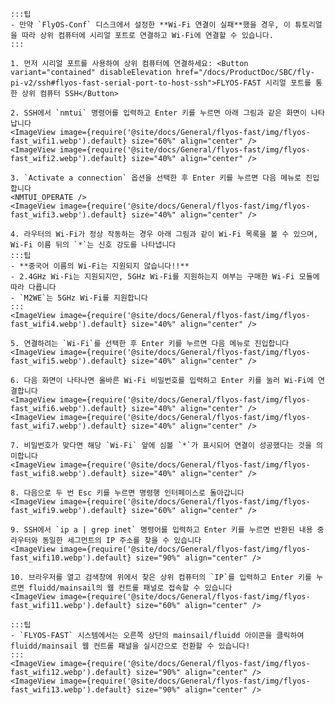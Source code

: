 
    :::팁
    - 만약 `FlyOS-Conf` 디스크에서 설정한 **Wi-Fi 연결이 실패**했을 경우, 이 튜토리얼을 따라 상위 컴퓨터에 시리얼 포트로 연결하고 Wi-Fi에 연결할 수 있습니다.
    :::

    1. 먼저 시리얼 포트를 사용하여 상위 컴퓨터에 연결하세요: <Button variant="contained" disableElevation href="/docs/ProductDoc/SBC/fly-pi-v2/ssh#flyos-fast-serial-port-to-host-ssh">FLYOS-FAST 시리얼 포트를 통한 상위 컴퓨터 SSH</Button>

    2. SSH에서 `nmtui` 명령어를 입력하고 Enter 키를 누르면 아래 그림과 같은 화면이 나타납니다
    <ImageView image={require('@site/docs/General/flyos-fast/img/flyos-fast_wifi1.webp').default} size="60%" align="center" />
    <ImageView image={require('@site/docs/General/flyos-fast/img/flyos-fast_wifi2.webp').default} size="40%" align="center" />

    3. `Activate a connection` 옵션을 선택한 후 Enter 키를 누르면 다음 메뉴로 진입합니다
    <NMTUI_OPERATE />
    <ImageView image={require('@site/docs/General/flyos-fast/img/flyos-fast_wifi3.webp').default} size="40%" align="center" />

    4. 라우터의 Wi-Fi가 정상 작동하는 경우 아래 그림과 같이 Wi-Fi 목록을 볼 수 있으며, Wi-Fi 이름 뒤의 `*`는 신호 강도를 나타냅니다
    :::팁
    - **중국어 이름의 Wi-Fi는 지원되지 않습니다!!**
    - 2.4GHz Wi-Fi는 지원되지만, 5GHz Wi-Fi를 지원하는지 여부는 구매한 Wi-Fi 모듈에 따라 다릅니다
    - `M2WE`는 5GHz Wi-Fi를 지원합니다
    :::
    <ImageView image={require('@site/docs/General/flyos-fast/img/flyos-fast_wifi4.webp').default} size="40%" align="center" />

    5. 연결하려는 `Wi-Fi`를 선택한 후 Enter 키를 누르면 다음 메뉴로 진입합니다
    <ImageView image={require('@site/docs/General/flyos-fast/img/flyos-fast_wifi5.webp').default} size="40%" align="center" />

    6. 다음 화면이 나타나면 올바른 Wi-Fi 비밀번호를 입력하고 Enter 키를 눌러 Wi-Fi에 연결합니다
    <ImageView image={require('@site/docs/General/flyos-fast/img/flyos-fast_wifi6.webp').default} size="40%" align="center" />
    <ImageView image={require('@site/docs/General/flyos-fast/img/flyos-fast_wifi7.webp').default} size="40%" align="center" />

    7. 비밀번호가 맞다면 해당 `Wi-Fi` 앞에 심볼 `*`가 표시되어 연결이 성공했다는 것을 의미합니다
    <ImageView image={require('@site/docs/General/flyos-fast/img/flyos-fast_wifi8.webp').default} size="40%" align="center" />

    8. 다음으로 두 번 Esc 키를 누르면 명령행 인터페이스로 돌아갑니다
    <ImageView image={require('@site/docs/General/flyos-fast/img/flyos-fast_wifi9.webp').default} size="60%" align="center" />
    
    9. SSH에서 `ip a | grep inet` 명령어를 입력하고 Enter 키를 누르면 반환된 내용 중 라우터와 동일한 세그먼트의 IP 주소를 찾을 수 있습니다
    <ImageView image={require('@site/docs/General/flyos-fast/img/flyos-fast_wifi10.webp').default} size="90%" align="center" />

    10. 브라우저를 열고 검색창에 위에서 찾은 상위 컴퓨터의 `IP`를 입력하고 Enter 키를 누르면 fluidd/mainsail의 웹 컨트롤 패널로 접속할 수 있습니다
    <ImageView image={require('@site/docs/General/flyos-fast/img/flyos-fast_wifi11.webp').default} size="60%" align="center" />
    
    :::팁
    - `FLYOS-FAST` 시스템에서는 오른쪽 상단의 mainsail/fluidd 아이콘을 클릭하여 fluidd/mainsail 웹 컨트롤 패널을 실시간으로 전환할 수 있습니다!
    :::
    <ImageView image={require('@site/docs/General/flyos-fast/img/flyos-fast_wifi12.webp').default} size="90%" align="center" />
    <ImageView image={require('@site/docs/General/flyos-fast/img/flyos-fast_wifi13.webp').default} size="90%" align="center" />

